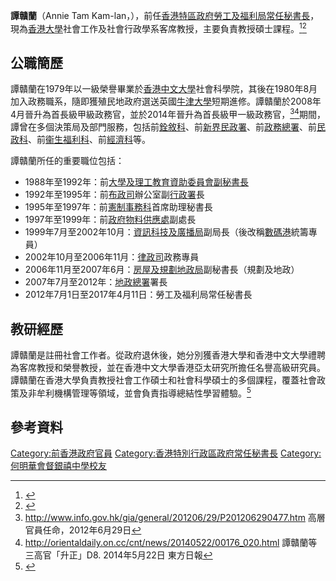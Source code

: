 
{{refimprove|time=2014-08-03T06:47:28+00:00}}
'''譚贛蘭'''{{GBSHK}}{{JP}}（Annie Tam Kam-lan，{{bd|1956年|12月13日|}}），前任[[香港特區政府|香港特區政府]][[勞工及福利局|勞工及福利局]][[常任秘書長|常任秘書長]]，現為[[香港大學|香港大學]]社會工作及社會行政學系客席教授，主要負責教授碩士課程。<ref>{{Cite web|title=受公務員事務局通告第7/2011號規管機制所管制的首長級公務員獲准停止職務後從事外間工作登記冊|url=https://www.csb.gov.hk/english/admin/retirement/files/7_2011_Case_Record_20191112a.pdf|accessdate=|author=|date=|format=|publisher=|language=}}</ref><ref>{{Cite web|title=MASTER OF SOCIAL SCIENCES (NONPROFIT MANAGEMENT)|url=https://www.socialwork.hku.hk/programme/mss/mnpm/staff.html|accessdate=|author=|date=|format=|publisher=|language=|archive-date=2020-02-20|archive-url=https://web.archive.org/web/20200220021803/http://www.socialwork.hku.hk/programme/mss/mnpm/staff.html|dead-url=no}}</ref>

==公職簡歷==
譚贛蘭在1979年以一級榮譽畢業於[[香港中文大學|香港中文大學]]社會科學院，其後在1980年8月加入政務職系，隨即獲殖民地政府選送英國[[牛津大学|牛津大學]]短期進修。譚贛蘭於2008年4月晉升為首長級甲級政務官，並於2014年晉升為首長級甲一級政務官，<ref>http://www.info.gov.hk/gia/general/201206/29/P201206290477.htm {{Wayback|url=http://www.info.gov.hk/gia/general/201206/29/P201206290477.htm |date=20150924063022 }} 高層官員任命，2012年6月29日</ref><ref>http://orientaldaily.on.cc/cnt/news/20140522/00176_020.html {{Wayback|url=http://orientaldaily.on.cc/cnt/news/20140522/00176_020.html |date=20140812052648 }} 譚贛蘭等三高官「升正」D8. 2014年5月22日 東方日報</ref>期間，譚曾在多個決策局及部門服務，包括前[[銓敘科|銓敘科]]、前[[新界民政署|新界民政署]]、前[[政務總署|政務總署]]、前[[民政科|民政科]]、前[[衞生福利科|衞生福利科]]、前[[經濟科|經濟科]]等。

譚贛蘭所任的重要職位包括：

*1988年至1992年：前[[大學及理工教育資助委員會|大學及理工教育資助委員會副秘書長]]
*1992年至1995年：前[[布政司|布政司]]辦公室副[[行政署|行政署]]長
*1995年至1997年：前[[憲制事務科|憲制事務科]]首席助理秘書長
*1997年至1999年：前[[政府物料供應處|政府物料供應處]]副處長
*1999年7月至2002年10月：[[資訊科技及廣播局|資訊科技及廣播局]]副局長（後改稱[[數碼港|數碼港]]統籌專員）
*2002年10月至2006年11月：[[律政司|律政司]]政務專員
*2006年11月至2007年6月：[[房屋及規劃地政局|房屋及規劃地政局]]副秘書長（規劃及地政）
*2007年7月至2012年：[[地政總署|地政總署]]署長
*2012年7月1日至2017年4月11日：勞工及福利局常任秘書長

== 教研經歷 ==
譚贛蘭是註冊社會工作者。從政府退休後，她分別獲香港大學和香港中文大學禮聘為客席教授和榮譽教授，並在香港中文大學香港亞太研究所擔任名譽高級研究員。譚贛蘭在香港大學負責教授社會工作碩士和社會科學碩士的多個課程，覆蓋社會政策及非牟利機構管理等領域，並會負責指導總結性學習體驗。<ref>{{Cite web|title=曾是勞福局局長大熱門 常任秘書譚贛蘭退休 轉港大教書|url=https://www.hk01.com/社會新聞/120912/曾是勞福局局長大熱門-常任秘書譚贛蘭退休-轉港大教書|access-date=2021-10-24|date=2017-11-03|last=潘希橋|work=香港01|language=zh-HK}}</ref>

{{start box}}
{{s-gov}}
{{s-before|[[鄧國威|鄧國威]]}}
{{s-title|[[File:Hong_Kong_SAR_Regional_Emblem.svg|22px]][[勞工及福利局|勞工及福利局常任秘書長]]|2012年—2017年}}
{{s-after|[[張琼瑤|張-{琼}-瑤]]}}
{{s-before|[[劉勵超|劉勵超]]}}
{{s-title|<!-- 注释：[[File:Lands_Department.svg|22px]] -->[[地政總署|地政總署署長]]|2007年—2012年}}
{{s-after|[[甯漢豪|甯漢豪]]}}
{{end box}}

==參考資料==
{{reflist}}

[[Category:前香港政府官員|Category:前香港政府官員]]
[[Category:香港特別行政區政府常任秘書長|Category:香港特別行政區政府常任秘書長]]
[[Category:何明華會督銀禧中學校友|Category:何明華會督銀禧中學校友]]